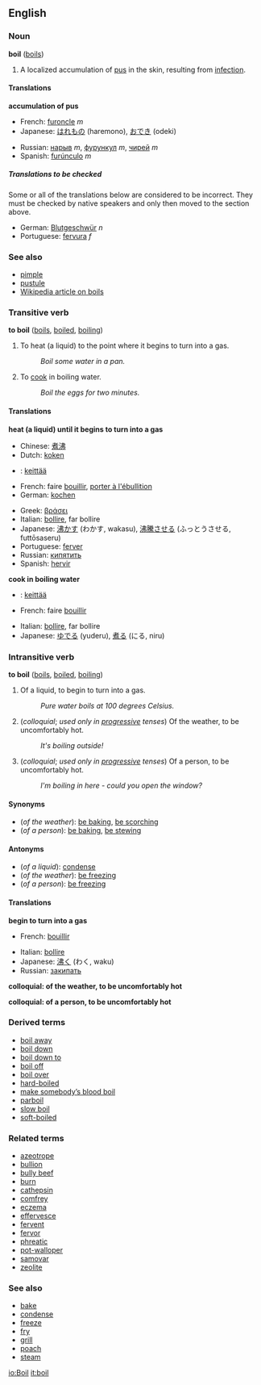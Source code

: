 ==English==
===Noun===
'''boil''' ([[boils]])

#A localized accumulation of [[pus]] in the skin, resulting from [[infection]].

====Translations====
'''accumulation of pus'''
{{top}}
*French: [[furoncle]] ''m''
*Japanese: [[はれもの]] (haremono), [[おでき]] (odeki)
{{mid}}
*Russian: [[нарыв]] ''m'', [[фурункул]] ''m'', [[чирей]] ''m''
*Spanish: [[furúnculo]] ''m''
{{bottom}}

=====Translations to be checked=====
<!--Remove this section once all of the translations below have been moved into
the tables above.-->
{{checktrans}}
Some or all of the translations below are considered to be incorrect.  They must be checked by native speakers and only then moved to the section above.

*German: [[Blutgeschwür]] ''n''
*Portuguese: [[fervura]] ''f''

===See also===
*[[pimple]]
*[[pustule]]
*[[w:Boil|Wikipedia article on boils]]

===Transitive verb===
'''to boil''' ([[boils]], [[boiled]], [[boiling]])

# To heat (a liquid) to the point where it begins to turn into a gas.
#:''Boil some water in a pan.''
# To [[cook]] in boiling water.
#:''Boil the eggs for two minutes.''

====Translations====

'''heat (a liquid) until it begins to turn into a gas'''
{{top}}
*Chinese: [[煮沸]]
*Dutch: [[koken]]
*{{fi}}: [[keittää]]
*French: faire [[bouillir]], [[porter à l'ébullition]]
*German: [[kochen]]
{{mid}}
*Greek: [[βράσει]]
*Italian: [[bollire]], far bollire
*Japanese: [[沸かす]] (わかす, wakasu), [[沸騰させる]] (ふっとうさせる, futtōsaseru)
*Portuguese: [[ferver]]
*Russian: [[кипятить]]
*Spanish: [[hervir]]
{{bottom}}

'''cook in boiling water'''
{{top}}
*{{fi}}: [[keittää]]
*French: faire [[bouillir]]
{{mid}}
*Italian: [[bollire]], far bollire
*Japanese: [[ゆでる]] (yuderu), [[煮る]] (にる, niru)
{{bottom}}

===Intransitive verb===
'''to boil''' ([[boils]], [[boiled]], [[boiling]])

#Of a liquid, to begin to turn into a gas.
#:''Pure water boils at 100 degrees Celsius.''
#(''colloquial''; ''used only in [[progressive]] tenses'') Of the weather, to be uncomfortably hot.
#:''It's boiling outside!''
#(''colloquial''; ''used only in [[progressive]] tenses'') Of a person, to be uncomfortably hot.
#:''I'm boiling in here - could you open the window?''

====Synonyms====

*(''of the weather''): [[bake|be baking]], [[scorch|be scorching]]
*(''of a person''): [[bake|be baking]], [[stew|be stewing]]

====Antonyms====

*(''of a liquid''): [[condense]]
*(''of the weather''): [[freeze|be freezing]]
*(''of a person''): [[freeze|be freezing]]

====Translations====

'''begin to turn into a gas'''
{{top}}
*French: [[bouillir]]
{{mid}}
*Italian: [[bollire]]
*Japanese: [[沸く]] (わく, waku)
*Russian: [[закипать]]
{{bottom}}

'''colloquial: of the weather, to be uncomfortably hot'''
{{top}}
{{mid}}
{{bottom}}

'''colloquial: of a person, to be uncomfortably hot'''
{{top}}
{{mid}}
{{bottom}}

===Derived terms===
*[[boil away]]
*[[boil down]]
*[[boil down to]]
*[[boil off]]
*[[boil over]]
*[[hard-boiled]]
*[[make somebody’s blood boil]]
*[[parboil]]
*[[slow boil]]
*[[soft-boiled]]

===Related terms===
*[[azeotrope]]
*[[bullion]]
*[[bully beef]]
*[[burn]]
*[[cathepsin]]
*[[comfrey]]
*[[eczema]]
*[[effervesce]]
*[[fervent]]
*[[fervor]]
*[[phreatic]]
*[[pot-walloper]]
*[[samovar]]
*[[zeolite]]

===See also===
*[[bake]]
*[[condense]]
*[[freeze]]
*[[fry]]
*[[grill]]
*[[poach]]
*[[steam]]

[[io:Boil]]
[[it:boil]]